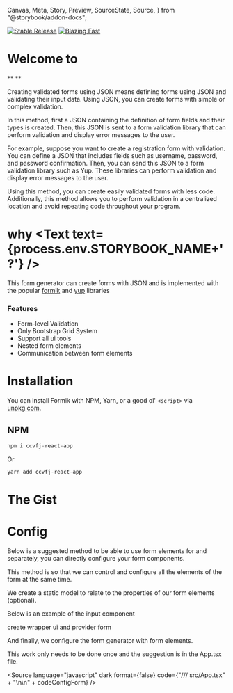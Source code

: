   Canvas,
  Meta,
  Story,
  Preview,
  SourceState,
  Source,
} from "@storybook/addon-docs";

<Meta title="Documentation/Overview" />

[![Stable Release](https://img.shields.io/npm/v/ccvfj-react-app.svg)](https://npm.im/ccvfj-react-app)
[![Blazing Fast](https://badgen.now.sh/badge/speed/blazing%20%F0%9F%94%A5/green)](https://npm.im/ccvfj-react-app)

# Welcome to <Text text={process.env.STORYBOOK_NAME} />

** <Text text={process.env.STORYBOOK_DESC} /> **

Creating validated forms using JSON means defining forms using JSON and validating their input data. Using JSON, you can create forms with simple or complex validation.

In this method, first a JSON containing the definition of form fields and their types is created. Then, this JSON is sent to a form validation library that can perform validation and display error messages to the user.

For example, suppose you want to create a registration form with validation. You can define a JSON that includes fields such as username, password, and password confirmation. Then, you can send this JSON to a form validation library such as Yup. These libraries can perform validation and display error messages to the user.

Using this method, you can create easily validated forms with less code. Additionally, this method allows you to perform validation in a centralized location and avoid repeating code throughout your program.

# why <Text text={process.env.STORYBOOK_NAME+' ?'} />

This form generator can create forms with JSON and is implemented with the popular [formik](https://www.npmjs.com/package/formik) and [yup](https://www.npmjs.com/package/yup) libraries

### Features

- Form-level Validation
- Only Bootstrap Grid System
- Support all ui tools
- Nested form elements
- Communication between form elements

# Installation

You can install Formik with NPM, Yarn, or a good ol' `<script>` via [unpkg.com](https://unpkg.com/).

## NPM

```javascript
npm i ccvfj-react-app
```

Or

```javascript
yarn add ccvfj-react-app
```

# The Gist

<TabContainer>
  <Tab title="React" badge="TS">
    <Preview className="my-0" mdxSource={codeFormGenerator}>
      <div className="w-100">
        <Form.Basic {...BasicArgs} />
      </div>
    </Preview>
  </Tab>
</TabContainer>

# Config

Below is a suggested method to be able to use form elements for <Text text={process.env.STORYBOOK_NAME} /> and separately, you can directly configure your form components.

This method is so that we can control and configure all the elements of the form at the same time.

<Source language="javascript" dark format={false} code={codeFormControl} />

We create a static model to relate to the properties of our form elements (optional).

<Source
  language="javascript"
  dark
  format={false}
  code={codeFormGeneratorTypes}
/>

Below is an example of the input component

<Source language="javascript" dark format={false} code={codeCustomInput} />

<p>create wrapper ui and provider form</p>
<Source language="javascript" dark format={false} code={codeFormProvider} />

And finally, we configure the form generator with form elements.

This work only needs to be done once and the suggestion is in the App.tsx file.

<Source
  language="javascript"
  dark
  format={false}
  code={"/// src/App.tsx" + "\n\n" + codeConfigForm}
/>
